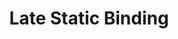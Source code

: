 ---
id: "php_tf_hard_001"
questionType: "TRUE_FALSE"
title: "Late Static Binding"
statement: "The 'self' keyword in PHP supports late static binding."
difficulty: "HARD"
category: "PHP"
correctAnswer: false
explanation: "Late static binding is achieved using the 'static' keyword, not 'self'."
---
